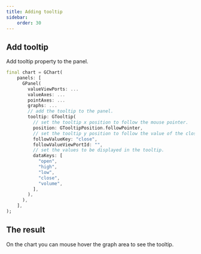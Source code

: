 ```yaml
---
title: Adding tooltip 
sidebar:
    order: 30
---
```




## Add tooltip
Add tooltip property to the panel.

```dart
final chart = GChart(
    panels: [
      GPanel(
        valueViewPorts: ...
        valueAxes: ...
        pointAxes: ...
        graphs: ...
        // add the tooltip to the panel.
        tooltip: GTooltip(
          // set the tooltip x position to follow the mouse pointer.
          position: GTooltipPosition.followPointer,
          // set the tooltip y position to follow the value of the close price.
          followValueKey: "close",
          followValueViewPortId: "",
          // set the values to be displayed in the tooltip.
          dataKeys: [
            "open",
            "high",
            "low",
            "close",
            "volume",
          ],
        ),
      ),
    ],
);

```

## The result
<EmbedChart name="guide_tooltip"/>

On the chart you can mouse hover the graph area to see the tooltip.